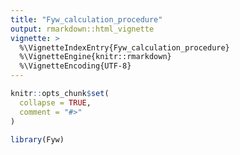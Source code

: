```yaml
---
title: "Fyw_calculation_procedure"
output: rmarkdown::html_vignette
vignette: >
  %\VignetteIndexEntry{Fyw_calculation_procedure}
  %\VignetteEngine{knitr::rmarkdown}
  %\VignetteEncoding{UTF-8}
---
```


```r
knitr::opts_chunk$set(
  collapse = TRUE,
  comment = "#>"
)
```

```r
library(Fyw)
```
